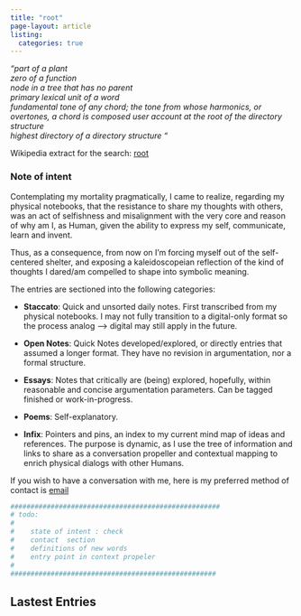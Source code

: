 ```yaml
---
title: "root"
page-layout: article
listing:
  categories: true
---
```


| *"part of a plant*
| *zero of a function*
| *node in a tree that has no parent*
| *primary lexical unit of a word*
| *fundamental tone of any chord; the tone from whose harmonics, or overtones, a chord is composed user account at the root of the directory structure*
| *highest directory of a directory structure "* 
Wikipedia extract for the search: [root](https://en.wiktionary.org/wiki/root)

###  Note of intent
Contemplating my mortality pragmatically, I came to realize, regarding my physical notebooks, that the resistance to share my thoughts with others, was an act of selfishness and misalignment with the very core and reason of why am I, as Human, given the ability to express my self, communicate, learn and invent. 

Thus, as a consequence, from now on I'm forcing myself out of the self-centered shelter, and exposing a kaleidoscopeian reflection of the kind of thoughts I dared/am compelled to shape into symbolic meaning. 

The entries are sectioned into the following categories:

* **Staccato**: Quick and unsorted daily notes. First transcribed from my physical notebooks. I may not fully transition to a digital-only format so the process analog  --> digital may still apply in the future.

* **Open Notes**: Quick Notes developed/explored, or directly entries that assumed a longer format. They have no revision in argumentation, nor a formal structure. 

* **Essays**: Notes that critically are (being) explored, hopefully, within reasonable and concise argumentation parameters. Can be tagged finished or work-in-progress. 

*  **Poems**: Self-explanatory. 

* **Infix**: Pointers and pins, an index to my current mind map of ideas and references. The purpose is dynamic, as I use the tree of information and links to share as a conversation propeller and contextual mapping to enrich physical dialogs with other Humans. 

If you wish to have a conversation with me, here is my preferred method of contact is [email](mailto:mvtta@proton.me)

``` .bash
####################################################
# todo:
#
#    state of intent : check
#    contact  section
#    definitions of new words 
#    entry point in context propeler
#
###################################################
```

## Lastest Entries